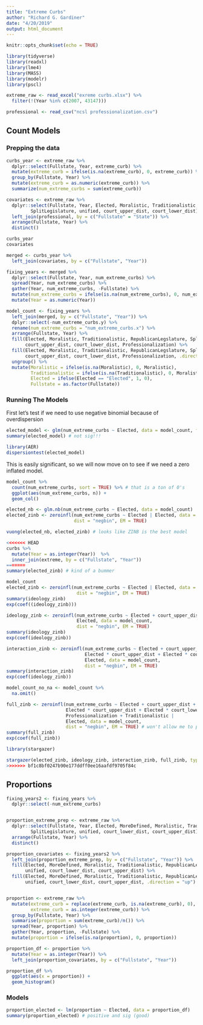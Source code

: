 ```yaml
---
title: "Extreme Curbs"
author: "Richard G. Gardiner"
date: "4/20/2019"
output: html_document
---
```


```r
knitr::opts_chunk$set(echo = TRUE)
```


```r
library(tidyverse)
library(readxl)
library(lme4)
library(MASS)
library(modelr)
library(pscl)

extreme_raw <- read_excel("exreme curbs.xlsx") %>%
  filter(!(Year %in% c(2007, 43147)))

professional <- read_csv("ncsl professionalization.csv")
```


## Count Models

### Prepping the data
```r
curbs_year <- extreme_raw %>%
  dplyr::select(Fullstate, Year, extreme_curb) %>%
  mutate(extreme_curb = ifelse(is.na(extreme_curb), 0, extreme_curb)) %>%
  group_by(Fullstate, Year) %>%
  mutate(extreme_curb = as.numeric(extreme_curb)) %>%
  summarize(num_extreme_curbs = sum(extreme_curb))

covariates <- extreme_raw %>%
  dplyr::select(Fullstate, Year, Elected, Moralistic, Traditionalistic, RepublicanLegslature, 
         SplitLegislature, unified, court_upper_dist, court_lower_dist) %>%
  left_join(professional, by = c("Fullstate" = "State")) %>%
  arrange(Fullstate, Year) %>%
  distinct()

curbs_year
covariates

merged <- curbs_year %>%
  left_join(covariates, by = c("Fullstate", "Year"))

fixing_years <- merged %>%
  dplyr::select(Fullstate, Year, num_extreme_curbs) %>%
  spread(Year, num_extreme_curbs) %>%
  gather(Year, num_extreme_curbs, -Fullstate) %>%
  mutate(num_extreme_curbs = ifelse(is.na(num_extreme_curbs), 0, num_extreme_curbs)) %>%
  mutate(Year = as.numeric(Year))

model_count <- fixing_years %>%
  left_join(merged, by = c("Fullstate", "Year")) %>%
  dplyr::select(-num_extreme_curbs.y) %>%
  rename(num_extreme_curbs = "num_extreme_curbs.x") %>%
  arrange(Fullstate, Year) %>%
  fill(Elected, Moralistic, Traditionalistic, RepublicanLegslature, SplitLegislature, unified,
       court_upper_dist, court_lower_dist, Professionalization) %>%
  fill(Elected, Moralistic, Traditionalistic, RepublicanLegslature, SplitLegislature, unified,
       court_upper_dist, court_lower_dist, Professionalization, .direction = "up") %>%
  ungroup() %>%
  mutate(Moralistic = ifelse(is.na(Moralistic), 0, Moralistic),
         Traditionalistic = ifelse(is.na(Traditionalistic), 0, Moralistic),
         Elected = ifelse(Elected == "Elected", 1, 0),
         Fullstate = as.factor(Fullstate)) 

```

### Running The Models

First let's test if we need to use negative binomial because of overdispersion
```r
elected_model <- glm(num_extreme_curbs ~ Elected, data = model_count, family = "poisson")
summary(elected_model) # not sig!!!

library(AER)
dispersiontest(elected_model)
```

This is easily significant, so we will now move on to see if we need a zero inflated model.

```r
model_count %>%
  count(num_extreme_curbs, sort = TRUE) %>% # that is a ton of 0's 
  ggplot(aes(num_extreme_curbs, n)) +
  geom_col()

elected_nb <- glm.nb(num_extreme_curbs ~ Elected, data = model_count)
elected_zinb <- zeroinfl(num_extreme_curbs ~ Elected | Elected, data = model_count,
                         dist = "negbin", EM = TRUE)

vuong(elected_nb, elected_zinb) # looks like ZINB is the best model 

<<<<<<< HEAD
curbs %>%
  mutate(Year = as.integer(Year))  %>%
  inner_join(extreme, by = c("Fullstate", "Year"))
=======
summary(elected_zinb) # kind of a bummer
```

```r
model_count
elected_zinb <- zeroinfl(num_extreme_curbs ~ Elected | Elected, data = model_count,
                          dist = "negbin", EM = TRUE)
summary(ideology_zinb)
exp(coef((ideology_zinb)))

ideology_zinb <- zeroinfl(num_extreme_curbs ~ Elected + court_upper_dist + court_lower_dist |
                          Elected, data = model_count, 
                          dist = "negbin", EM = TRUE)
summary(ideology_zinb)
exp(coef(ideology_zinb))

interaction_zinb <- zeroinfl(num_extreme_curbs ~ Elected + court_upper_dist + court_lower_dist +
                             Elected * court_upper_dist + Elected * court_lower_dist |
                             Elected, data = model_count,
                             dist = "negbin", EM = TRUE)
summary(interaction_zinb)
exp(coef(ideology_zinb))

model_count_no_na <- model_count %>%
  na.omit()

full_zinb <- zeroinfl(num_extreme_curbs ~ Elected + court_upper_dist + court_lower_dist +
                      Elected * court_upper_dist + Elected * court_lower_dist + unified +
                      Professionalization + Traditionalistic |
                      Elected, data = model_count,
                      dist = "negbin", EM = TRUE) # won't allow me to put in Traditionalistic and Moralistic
summary(full_zinb)
exp(coef(full_zinb))
```

```r
library(stargazer)

stargazer(elected_zinb, ideology_zinb, interaction_zinb, full_zinb, type = "text")
>>>>>>> bf1c8bf0247b90e177ddff0ee16aafdf9705f84c
```


## Proportions
```r
fixing_years2 <- fixing_years %>%
  dplyr::select(-num_extreme_curbs)


proportion_extreme_prep <- extreme_raw %>%
  dplyr::select(Fullstate, Year, Elected, MoreDefined, Moralistic, Traditionalistic, RepublicanLegslature,
         SplitLegislature, unified, court_lower_dist, court_upper_dist) %>%
  arrange(Fullstate, Year) %>%
  distinct() 

proportion_covariates <- fixing_years2 %>%
  left_join(proportion_extreme_prep, by = c("Fullstate", "Year")) %>%
  fill(Elected, MoreDefined, Moralistic, Traditionalistic, RepublicanLegslature, SplitLegislature,
       unified, court_lower_dist, court_upper_dist) %>%
  fill(Elected, MoreDefined, Moralistic, Traditionalistic, RepublicanLegslature, SplitLegislature,
       unified, court_lower_dist, court_upper_dist, .direction = "up")


proportion <- extreme_raw %>%
  mutate(extreme_curb = replace(extreme_curb, is.na(extreme_curb), 0),
         extreme_curb = as.integer(extreme_curb)) %>%
  group_by(Fullstate, Year) %>%
  summarise(proportion = sum(extreme_curb)/n()) %>%
  spread(Year, proportion) %>%
  gather(Year, proportion, -Fullstate) %>%
  mutate(proportion = ifelse(is.na(proportion), 0, proportion))

proportion_df <- proportion %>%
  mutate(Year = as.integer(Year)) %>%
  left_join(proportion_covariates, by = c("Fullstate", "Year"))

proportion_df %>%
  ggplot(aes(x = proportion)) +
  geom_histogram()
```

### Models

```r
proportion_elected <- lm(proportion ~ Elected, data = proportion_df)
summary(proportion_elected) # positive and sig (good)
```



